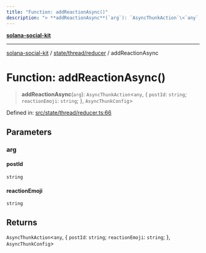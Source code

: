 ```yaml
---
title: "Function: addReactionAsync()"
description: "> **addReactionAsync**(`arg`): `AsyncThunkAction`\<`any`, \{ `postId`: `string`; `reactionEmoji`: `string`; \}, `AsyncThunkConfig`\>"
---
```


[**solana-social-kit**](../../../../README.mdx)

***

[solana-social-kit](../../../../README.mdx) / [state/thread/reducer](../README.mdx) / addReactionAsync

# Function: addReactionAsync()

> **addReactionAsync**(`arg`): `AsyncThunkAction`\<`any`, \{ `postId`: `string`; `reactionEmoji`: `string`; \}, `AsyncThunkConfig`\>

Defined in: [src/state/thread/reducer.ts:66](https://github.com/SendArcade/solana-social-starter/blob/03568260ca96ed63f77049843c721de1cb011893/src/state/thread/reducer.ts#L66)

## Parameters

### arg

#### postId

`string`

#### reactionEmoji

`string`

## Returns

`AsyncThunkAction`\<`any`, \{ `postId`: `string`; `reactionEmoji`: `string`; \}, `AsyncThunkConfig`\>
